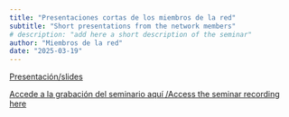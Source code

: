 ```yaml
---
title: "Presentaciones cortas de los miembros de la red"
subtitle: "Short presentations from the network members" 
# description: "add here a short description of the seminar" 
author: "Miembros de la red"
date: "2025-03-19"
---
```


[Presentación/slides](2025-03-19.pdf)

[Accede a la grabación del seminario aquí /Access the seminar recording
here](https://youtu.be/3TE2911mT50)
